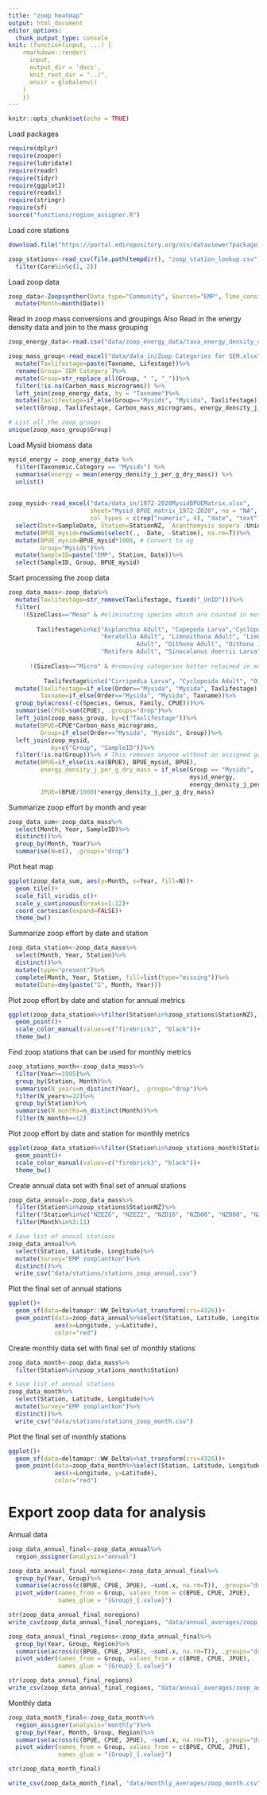 ```yaml
---
title: "zoop heatmap"
output: html_document
editor_options: 
  chunk_output_type: console
knit: (function(input, ...) {
    rmarkdown::render(
      input,
      output_dir = 'docs',
      knit_root_dir = "../",
      envir = globalenv()
    )
    })
---
```


```r
knitr::opts_chunk$set(echo = TRUE)
```

Load packages
```r
require(dplyr)
require(zooper)
require(lubridate)
require(readr)
require(tidyr)
require(ggplot2)
require(readxl)
require(stringr)
require(sf)
source("functions/region_assigner.R")
```

Load core stations
```r
download.file("https://portal.edirepository.org/nis/dataviewer?packageid=edi.522.7&entityid=71dd301f30a2bc2e40f5da573dde9f97", destfile = file.path(tempdir(), "zoop_station_lookup.csv"))

zoop_stations<-read_csv(file.path(tempdir(), "zoop_station_lookup.csv"))%>%
  filter(Core%in%c(1, 2))
```

Load zoop data
```r
zoop_data<-Zoopsynther(Data_type="Community", Sources="EMP", Time_consistency = TRUE)%>%
  mutate(Month=month(Date))
```


Read in zoop mass conversions and groupings
Also Read in the energy density data and join to the mass grouping
```r
zoop_energy_data<-read.csv("data/zoop_energy_data/taxa_energy_density_dry.csv")

zoop_mass_group<-read_excel("data/data_in/Zoop Categories for SEM.xlsx", na = "NA")%>%
  mutate(Taxlifestage=paste(Taxname, Lifestage))%>%
  rename(Group=`SEM Category`)%>%
  mutate(Group=str_replace_all(Group, " ", "_"))%>%
  filter(!is.na(Carbon_mass_micrograms)) %>% 
  left_join(zoop_energy_data, by = "Taxname")%>%
  mutate(Taxlifestage=if_else(Group=="Mysids", "Mysida", Taxlifestage))%>%
  select(Group, Taxlifestage, Carbon_mass_micrograms, energy_density_j_per_g_dry_mass)

# List all the zoop groups
unique(zoop_mass_group$Group)
```

Load Mysid biomass data
```r

mysid_energy = zoop_energy_data %>% 
  filter(Taxonomic.Category == "Mysids") %>% 
  summarise(energy = mean(energy_density_j_per_g_dry_mass)) %>% 
  unlist()
  

zoop_mysid<-read_excel("data/data_in/1972-2020MysidBPUEMatrix.xlsx",
                       sheet="Mysid_BPUE_matrix_1972-2020", na = "NA",
                       col_types = c(rep("numeric", 4), "date", "text", "text", rep("text", 7), rep("numeric", 8)))%>%
  select(Date=SampleDate, Station=StationNZ, `Acanthomysis aspera`:Unidentified)%>%
  mutate(BPUE_mysid=rowSums(select(., -Date, -Station), na.rm=T))%>%
  mutate(BPUE_mysid=BPUE_mysid*1000, # Convert to ug
         Group="Mysids")%>%
  mutate(SampleID=paste("EMP", Station, Date))%>%
  select(SampleID, Group, BPUE_mysid)
```


Start processing the zoop data
```r
zoop_data_mass<-zoop_data%>%
  mutate(Taxlifestage=str_remove(Taxlifestage, fixed("_UnID")))%>%
  filter(
    !(SizeClass=="Meso" & #eliminating species which are counted in meso and micro and retained better in the micro net from the meso calcs
        
        Taxlifestage%in%c("Asplanchna Adult", "Copepoda Larva","Cyclopoida Juvenile", "Eurytemora affinis Larva", "Harpacticoida Undifferentiated",
                          "Keratella Adult", "Limnoithona Adult", "Limnoithona Juvenile", "Limnoithona sinenesis Adult", "Limnoithona tetraspina
                                    Adult", "Oithona Adult", "Oithona Juvenile", "Oithona davisae Adult", "Polyarthra Adult","Pseudodiaptomus Larva", 
                          "Rotifera Adult", "Sinocalanus doerrii Larva", "Synchaeta Adult", "Synchaeta bicornis Adult", "Trichocerca Adult")) &
      
      !(SizeClass=="Micro" & #removing categories better retained in meso net from micro net matrix
          
          Taxlifestage%in%c("Cirripedia Larva", "Cyclopoida Adult", "Oithona similis")))%>%
  mutate(Taxlifestage=if_else(Order=="Mysida", "Mysida", Taxlifestage), # Need to summarise Mysid CPUE first before joining to Mysid BPUE
         Taxname=if_else(Order=="Mysida", "Mysida", Taxname))%>%
  group_by(across(-c(Species, Genus, Family, CPUE)))%>%
  summarise(CPUE=sum(CPUE), .groups="drop")%>%
  left_join(zoop_mass_group, by=c("Taxlifestage"))%>%
  mutate(BPUE=CPUE*Carbon_mass_micrograms,
         Group=if_else(Order=="Mysida", "Mysids", Group))%>%
  left_join(zoop_mysid, 
            by=c("Group", "SampleID"))%>%
  filter(!is.na(Group))%>% # This removes anyone without an assigned group
  mutate(BPUE=if_else(is.na(BPUE), BPUE_mysid, BPUE),
         energy_density_j_per_g_dry_mass = if_else(Group == "Mysids",
                                                   mysid_energy,
                                                   energy_density_j_per_g_dry_mass),
         JPUE=(BPUE/1000)*energy_density_j_per_g_dry_mass)
```



Summarize zoop effort by month and year
```r
zoop_data_sum<-zoop_data_mass%>%
  select(Month, Year, SampleID)%>%
  distinct()%>%
  group_by(Month, Year)%>%
  summarise(N=n(), .groups="drop")
```

Plot heat map
```r
ggplot(zoop_data_sum, aes(y=Month, x=Year, fill=N))+
  geom_tile()+
  scale_fill_viridis_c()+
  scale_y_continuous(breaks=1:12)+
  coord_cartesian(expand=FALSE)+
  theme_bw()
```

Summarize zoop effort by date and station
```r
zoop_data_station<-zoop_data_mass%>%
  select(Month, Year, Station)%>%
  distinct()%>%
  mutate(type="present")%>%
  complete(Month, Year, Station, fill=list(type="missing"))%>%
  mutate(Date=dmy(paste("1", Month, Year)))
```

Plot zoop effort by date and station for annual metrics
```r
ggplot(zoop_data_station%>%filter(Station%in%zoop_stations$StationNZ), aes(x=Date, y=Station, color=type))+
  geom_point()+
  scale_color_manual(values=c("firebrick3", "black"))+
  theme_bw()
```

Find zoop stations that can be used for monthly metrics
```r
zoop_stations_month<-zoop_data_mass%>%
  filter(Year>=1995)%>%
  group_by(Station, Month)%>%
  summarise(N_years=n_distinct(Year), .groups="drop")%>%
  filter(N_years>=22)%>%
  group_by(Station)%>%
  summarise(N_months=n_distinct(Month))%>%
  filter(N_months==12)
```

Plot zoop effort by date and station for monthly metrics
```r
ggplot(zoop_data_station%>%filter(Station%in%zoop_stations_month$Station), aes(x=Date, y=Station, color=type))+
  geom_point()+
  scale_color_manual(values=c("firebrick3", "black"))+
  theme_bw()
```

Create annual data set with final set of annual stations
```r
zoop_data_annual<-zoop_data_mass%>%
  filter(Station%in%zoop_stations$StationNZ)%>%
  filter(!Station%in%c("NZEZ6", "NZEZ2", "NZD16", "NZD06", "NZ080", "NZ042"))%>% # Renove stations that aren't continuous in time
  filter(Month%in%3:11)

# Save list of annual stations
zoop_data_annual%>%
  select(Station, Latitude, Longitude)%>%
  mutate(Survey="EMP zooplantkon")%>%
  distinct()%>%
  write_csv("data/stations/stations_zoop_annual.csv")
```

Plot the final set of annual stations
```r
ggplot()+
  geom_sf(data=deltamapr::WW_Delta%>%st_transform(crs=4326))+
  geom_point(data=zoop_data_annual%>%select(Station, Latitude, Longitude)%>%distinct(), 
             aes(x=Longitude, y=Latitude),
             color="red")
```

Create monthly data set with final set of monthly stations
```r
zoop_data_month<-zoop_data_mass%>%
  filter(Station%in%zoop_stations_month$Station)

# Save list of annual stations
zoop_data_month%>%
  select(Station, Latitude, Longitude)%>%
  mutate(Survey="EMP zooplantkon")%>%
  distinct()%>%
  write_csv("data/stations/stations_zoop_month.csv")
```

Plot the final set of monthly stations
```r
ggplot()+
  geom_sf(data=deltamapr::WW_Delta%>%st_transform(crs=4326))+
  geom_point(data=zoop_data_month%>%select(Station, Latitude, Longitude)%>%distinct(), 
             aes(x=Longitude, y=Latitude),
             color="red")
```

# Export zoop data for analysis

Annual data
```r
zoop_data_annual_final<-zoop_data_annual%>%
  region_assigner(analysis="annual")

zoop_data_annual_final_noregions<-zoop_data_annual_final%>%
  group_by(Year, Group)%>%
  summarise(across(c(BPUE, CPUE, JPUE), ~sum(.x, na.rm=T)), .groups="drop")%>%
  pivot_wider(names_from = Group, values_from = c(BPUE, CPUE, JPUE),
              names_glue = "{Group}_{.value}")

str(zoop_data_annual_final_noregions)
write_csv(zoop_data_annual_final_noregions, "data/annual_averages/zoop_annual_noregions.csv")

zoop_data_annual_final_regions<-zoop_data_annual_final%>%
  group_by(Year, Group, Region)%>%
  summarise(across(c(BPUE, CPUE, JPUE), ~sum(.x, na.rm=T)), .groups="drop")%>%
  pivot_wider(names_from = Group, values_from = c(BPUE, CPUE, JPUE),
              names_glue = "{Group}_{.value}")

str(zoop_data_annual_final_regions)
write_csv(zoop_data_annual_final_regions, "data/annual_averages/zoop_annual_regions.csv")
```

Monthly data
```r
zoop_data_month_final<-zoop_data_month%>%
  region_assigner(analysis="monthly")%>%
  group_by(Year, Month, Group, Region)%>%
  summarise(across(c(BPUE, CPUE, JPUE), ~sum(.x, na.rm=T)), .groups="drop")%>%
  pivot_wider(names_from = Group, values_from = c(BPUE, CPUE, JPUE),
              names_glue = "{Group}_{.value}")

str(zoop_data_month_final)

write_csv(zoop_data_month_final, "data/monthly_averages/zoop_month.csv")
```


